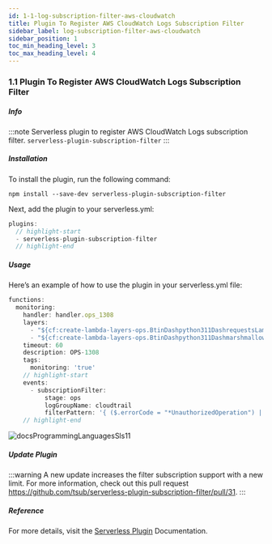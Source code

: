 ```yaml
---
id: 1-1-log-subscription-filter-aws-cloudwatch
title: Plugin To Register AWS CloudWatch Logs Subscription Filter
sidebar_label: log-subscription-filter-aws-cloudwatch
sidebar_position: 1
toc_min_heading_level: 3
toc_max_heading_level: 4
---
```



### 1.1 Plugin To Register AWS CloudWatch Logs Subscription Filter

##### Info

:::note
Serverless plugin to register AWS CloudWatch Logs subscription filter.
`serverless-plugin-subscription-filter`
:::

##### Installation

To install the plugin, run the following command:

```shell
npm install --save-dev serverless-plugin-subscription-filter
```

Next, add the plugin to your serverless.yml:

```jsx
plugins:
  // highlight-start
  - serverless-plugin-subscription-filter
  // highlight-end
```

##### Usage

Here’s an example of how to use the plugin in your serverless.yml file:

```jsx
functions:
  monitoring:
    handler: handler.ops_1308
    layers:
      - "${cf:create-lambda-layers-ops.BtinDashpython311DashrequestsLambdaLayerQualifiedArn}"
      - "${cf:create-lambda-layers-ops.BtinDashpython311DashmarshmallowLambdaLayerQualifiedArn}"
    timeout: 60
    description: OPS-1308
    tags:
      monitoring: 'true'
    // highlight-start
    events:
      - subscriptionFilter:
          stage: ops
          logGroupName: cloudtrail
          filterPattern: '{ ($.errorCode = "*UnauthorizedOperation") || ($.errorCode = "AccessDenied*") }'
    // highlight-end
```

![docsProgrammingLanguagesSls11](../../../static/img/docsProgrammingLanguagesSls11.png)

##### Update Plugin

:::warning
A new update increases the filter subscription support with a new limit. For more information, check out this pull request https://github.com/tsub/serverless-plugin-subscription-filter/pull/31.
:::

##### Reference

For more details, visit the [Serverless Plugin](https://www.serverless.com/plugins/serverless-plugin-subscription-filter)  Documentation.
